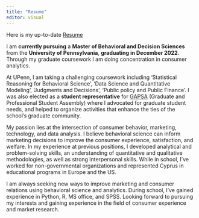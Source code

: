 ```yaml
---
title: "Resume"
editor: visual
---
```


Here is my up-to-date [Resume](lkr.pdf)

I am **currently pursuing** a **Master of Behavioral and Decision Sciences** from the **University of Pennsylvania**, **graduating in December 2022**. Through my graduate coursework I am doing concentration in consumer analytics.

At UPenn, I am taking a challenging coursework including 'Statistical Reasoning for Behavioral Science', 'Data Science and Quantitative Modeling', 'Judgments and Decisions', 'Public policy and Public Finance'. I was also elected as a **student representative** for [GAPSA](https://web.sas.upenn.edu/lps-gov/program-representatives/) (Graduate and Professional Student Assembly) where I advocated for graduate student needs, and helped to organize activities that enhance the ties of the school's graduate community.

My passion lies at the intersection of consumer behavior, marketing, technology, and data analysis. I believe behavioral science can inform marketing decisions to improve the consumer experience, satisfaction, and welfare. In my experience at previous positions, I developed analytical and problem-solving skills, an understanding of quantitative and qualitative methodologies, as well as strong interpersonal skills. While in school, I've worked for non-governmental organizations and represented Cyprus in educational programs in Europe and the US.

I am always seeking new ways to improve marketing and consumer relations using behavioral science and analytics. During school, I've gained experience in Python, R, MS office, and SPSS. Looking forward to pursuing my interests and gaining experience in the field of consumer experience and market research.
